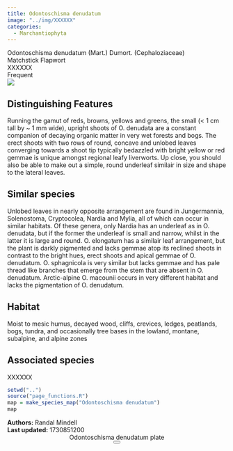 ```yaml
---
title: Odontoschisma denudatum
image: "../img/XXXXXX"
categories:
  - Marchantiophyta
---
```


<div class="info-panel">
 <div class="info-top">
  <div class="taxon-scientific"><span class="taxon-name">Odontoschisma denudatum</span> <span class="taxon-authority">(Mart.) Dumort.</span> <span class="taxon-family">(Cephaloziaceae)</span></div>
  <div class="taxon-common">Matchstick Flapwort</div>
 </div>
 <div class="info-bottom">
  <div class="taxon-qnd">XXXXXX</div>
  <div class="taxon-abundance">Frequent</div>
 </div>
</div>
<div class="imerss-content-frame">
 <div class="imerss-image-header">
  <div class="imerss-image-holder imerss-column-left" data-toggle="tooltip" style="background-image: url(../img/XXXXXX)" title="XXXXXX">
  </div>

  <div class="imerss-image-holder imerss-column-right" data-toggle="tooltip" style="background-image: url(../img/XXXXXX)" title="XXXXXX">
  </div>
 
 </div>
 <div class="imerss-content-lower">
  <div class="imerss-column-left">
  <div class="tab-microscope" data-micromodal-trigger="modal-plate">
  <img src="../img/bryo guide microscope.png"/>
  </div>

<h2>Distinguishing Features</h2>

Running the gamut of reds, browns, yellows and greens, the small (&lt; 1 cm tall by ~ 1 mm wide), upright shoots of O. denudata are a constant companion of decaying organic matter in very wet forests and bogs. The erect shoots with two rows of round, concave and unlobed leaves converging towards a shoot tip typically bedazzled with bright yellow or red gemmae is unique amongst regional leafy liverworts. Up close, you should also be able to make out a simple, round underleaf similair in size and shape to the lateral leaves.

<h2>Similar species</h2>

Unlobed leaves in nearly opposite arrangement are found in Jungermannia, Solenostoma, Cryptocolea, Nardia and Mylia, all of which can occur in similar habitats. Of these genera, only Nardia has an underleaf as in O. denudata, but if the former the underleaf is small and narrow, whilst in the latter it is large and round. O. elongatum has a similair leaf arrangement, but the plant is darkly pigmented and lacks gemmae atop its reclined shoots in contrast to the bright hues, erect shoots and apical gemmae of O. denudatum. O. sphagnicola is very similar but lacks gemmae and has pale thread like branches that emerge from the stem that are absent in O. denudatum. Arctic-alpine O. macounii occurs in very different habitat and lacks the pigmentation of O. denudatum.

<h2>Habitat</h2>

Moist to mesic humus, decayed wood, cliffs, crevices, ledges, peatlands, bogs, tundra, and occasionally tree bases in the lowland, montane, subalpine, and alpine zones

<h2>Associated species</h2>

XXXXXX
</div>

<div class="imerss-column-right">

<div class="imerss-image-holder imerss-column-right" data-toggle="tooltip" style="background-image: url(../img/XXXXX)" title="XXXXX">
</div>

<div class="imerss-map-holder">
```r
setwd("..")
source("page_functions.R")
map = make_species_map("Odontoschisma denudatum")
map
```
</div>

</div>

</div>
</div>

<div class="taxon-footer">
 <div class="taxon-authors"><b>Authors:</b> <span>Randal Mindell</span></div>
 <div class="taxon-update"><b>Last updated:</b> <span>1730851200</span></div>
</div>

<div class="modal micromodal-slide" id="modal-plate" aria-hidden="true">
 <div class="modal__overlay" tabindex="-1" data-micromodal-close>
  <div class="modal__container" role="dialog" aria-modal="true" aria-labelledby="modal-plate-title" >
   <header class="modal__header">
   <div class="modal__title" id="modal-plate-title">
  Odontoschisma denudatum plate
   </div>
   <button class="modal__close" aria-label="Close" data-micromodal-close></button>
   </header>
  <div class="modal__content" id="modal-plate-content">
   <div class="imerss-image-holder" data-toggle="tooltip" style="background-image: url(../img/XXXXX)" title="XXXXX">
  </div>
  </div>
  </div>
 </div>
</div>

<script src="../js/micromodal.min.js"></script>
<link href="../css/style-taxon.css" rel="stylesheet">
<link href="../css/micromodal.css" rel="stylesheet">

<script>
MicroModal.init();
</script>

